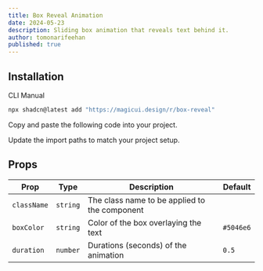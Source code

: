 ```yaml
---
title: Box Reveal Animation
date: 2024-05-23
description: Sliding box animation that reveals text behind it.
author: tomonarifeehan
published: true
---
```


<ComponentPreview name="box-reveal-demo" />

## Installation

<Tabs defaultValue="cli">

<TabsList>
  <TabsTrigger value="cli">CLI</TabsTrigger>
  <TabsTrigger value="manual">Manual</TabsTrigger>
</TabsList>
<TabsContent value="cli">

```bash
npx shadcn@latest add "https://magicui.design/r/box-reveal"
```

</TabsContent>

<TabsContent value="manual">

<Steps>

<Step>Copy and paste the following code into your project.</Step>

<ComponentSource name="box-reveal" />

<Step>Update the import paths to match your project setup.</Step>

</Steps>

</TabsContent>

</Tabs>

## Props

| Prop        | Type     | Description                                   | Default   |
| ----------- | -------- | --------------------------------------------- | --------- |
| `className` | `string` | The class name to be applied to the component |           |
| `boxColor`  | `string` | Color of the box overlaying the text          | `#5046e6` |
| `duration`  | `number` | Durations (seconds) of the animation          | `0.5`     |
